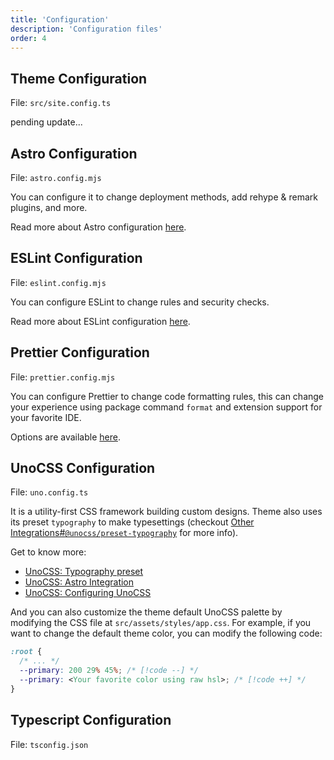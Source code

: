 ---
title: 'Configuration'
description: 'Configuration files'
order: 4
---

## Theme Configuration

File: `src/site.config.ts`

pending update...

## Astro Configuration

File: `astro.config.mjs`

You can configure it to change deployment methods, add rehype & remark plugins, and more.

Read more about Astro configuration [here](https://docs.astro.build/en/guides/configuring-astro/).

## ESLint Configuration

File: `eslint.config.mjs`

You can configure ESLint to change rules and security checks.

Read more about ESLint configuration [here](https://eslint.org/docs/latest/use/configure/configuration-files).

## Prettier Configuration

File: `prettier.config.mjs`

You can configure Prettier to change code formatting rules, this can change your experience using package command `format` and extension support for your favorite IDE.

Options are available [here](https://prettier.io/docs/en/options).

## UnoCSS Configuration

File: `uno.config.ts`

It is a utility-first CSS framework building custom designs. Theme also uses its preset `typography` to make typesettings (checkout [Other Integrations#`@unocss/preset-typography`](/docs/integrations/others#unocsspreset-typography) for more info).

Get to know more:

- [UnoCSS: Typography preset](https://unocss.dev/presets/typography)
- [UnoCSS: Astro Integration](https://unocss.dev/integrations/astro)
- [UnoCSS: Configuring UnoCSS](https://unocss.dev/config)

And you can also customize the theme default UnoCSS palette by modifying the CSS file at `src/assets/styles/app.css`. For example, if you want to change the default theme color, you can modify the following code:

```css title="src/assets/styles/app.css"
:root {
  /* ... */
  --primary: 200 29% 45%; /* [!code --] */
  --primary: <Your favorite color using raw hsl>; /* [!code ++] */
}
```

## Typescript Configuration

File: `tsconfig.json`

